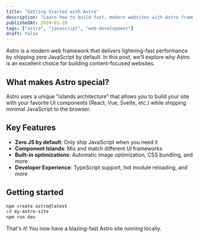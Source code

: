 ```yaml
---
title: "Getting Started with Astro"
description: "Learn how to build fast, modern websites with Astro framework and why it's perfect for content-focused sites."
publishedAt: 2024-01-20
tags: ["astro", "javascript", "web-development"]
draft: false
---
```



Astro is a modern web framework that delivers lightning-fast performance by shipping zero JavaScript by default. In this post, we'll explore why Astro is an excellent choice for building content-focused websites.

## What makes Astro special?

Astro uses a unique "islands architecture" that allows you to build your site with your favorite UI components (React, Vue, Svelte, etc.) while shipping minimal JavaScript to the browser.

## Key Features

- **Zero JS by default**: Only ship JavaScript when you need it
- **Component Islands**: Mix and match different UI frameworks
- **Built-in optimizations**: Automatic image optimization, CSS bundling, and more
- **Developer Experience**: TypeScript support, hot module reloading, and more

## Getting started

<CodeSnippet>

```bash
npm create astro@latest
cd my-astro-site
npm run dev
```

</CodeSnippet>

That's it! You now have a blazing-fast Astro site running locally.
